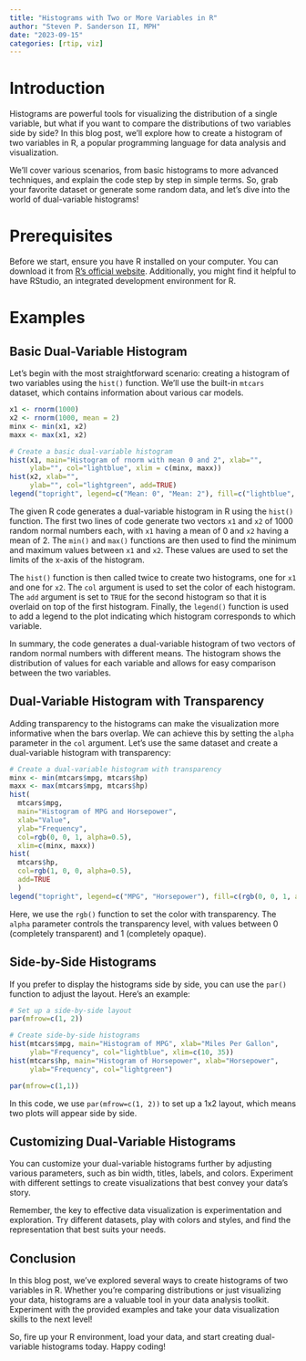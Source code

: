 ```yaml
---
title: "Histograms with Two or More Variables in R"
author: "Steven P. Sanderson II, MPH"
date: "2023-09-15"
categories: [rtip, viz]
---
```


# Introduction

Histograms are powerful tools for visualizing the distribution of a single variable, but what if you want to compare the distributions of two variables side by side? In this blog post, we'll explore how to create a histogram of two variables in R, a popular programming language for data analysis and visualization.

We'll cover various scenarios, from basic histograms to more advanced techniques, and explain the code step by step in simple terms. So, grab your favorite dataset or generate some random data, and let's dive into the world of dual-variable histograms!

# Prerequisites

Before we start, ensure you have R installed on your computer. You can download it from [R's official website](https://cran.r-project.org/mirrors.html). Additionally, you might find it helpful to have RStudio, an integrated development environment for R.

# Examples

## Basic Dual-Variable Histogram

Let's begin with the most straightforward scenario: creating a histogram of two variables using the `hist()` function. We'll use the built-in `mtcars` dataset, which contains information about various car models.

```r
x1 <- rnorm(1000)
x2 <- rnorm(1000, mean = 2)
minx <- min(x1, x2)
maxx <- max(x1, x2)

# Create a basic dual-variable histogram
hist(x1, main="Histogram of rnorm with mean 0 and 2", xlab="", 
     ylab="", col="lightblue", xlim = c(minx, maxx))
hist(x2, xlab="", 
     ylab="", col="lightgreen", add=TRUE)
legend("topright", legend=c("Mean: 0", "Mean: 2"), fill=c("lightblue", "lightgreen"))
```

The given R code generates a dual-variable histogram in R using the `hist()` function. The first two lines of code generate two vectors `x1` and `x2` of 1000 random normal numbers each, with `x1` having a mean of 0 and `x2` having a mean of 2. The `min()` and `max()` functions are then used to find the minimum and maximum values between `x1` and `x2`. These values are used to set the limits of the x-axis of the histogram. 

The `hist()` function is then called twice to create two histograms, one for `x1` and one for `x2`. The `col` argument is used to set the color of each histogram. The `add` argument is set to `TRUE` for the second histogram so that it is overlaid on top of the first histogram. Finally, the `legend()` function is used to add a legend to the plot indicating which histogram corresponds to which variable.

In summary, the code generates a dual-variable histogram of two vectors of random normal numbers with different means. The histogram shows the distribution of values for each variable and allows for easy comparison between the two variables.

## Dual-Variable Histogram with Transparency

Adding transparency to the histograms can make the visualization more informative when the bars overlap. We can achieve this by setting the `alpha` parameter in the `col` argument. Let's use the same dataset and create a dual-variable histogram with transparency:

```r
# Create a dual-variable histogram with transparency
minx <- min(mtcars$mpg, mtcars$hp)
maxx <- max(mtcars$mpg, mtcars$hp)
hist(
  mtcars$mpg, 
  main="Histogram of MPG and Horsepower", 
  xlab="Value",
  ylab="Frequency", 
  col=rgb(0, 0, 1, alpha=0.5), 
  xlim=c(minx, maxx))
hist(
  mtcars$hp, 
  col=rgb(1, 0, 0, alpha=0.5), 
  add=TRUE
  )
legend("topright", legend=c("MPG", "Horsepower"), fill=c(rgb(0, 0, 1, alpha=0.5), rgb(1, 0, 0, alpha=0.5)))
```

Here, we use the `rgb()` function to set the color with transparency. The `alpha` parameter controls the transparency level, with values between 0 (completely transparent) and 1 (completely opaque).

## Side-by-Side Histograms

If you prefer to display the histograms side by side, you can use the `par()` function to adjust the layout. Here's an example:

```r
# Set up a side-by-side layout
par(mfrow=c(1, 2))

# Create side-by-side histograms
hist(mtcars$mpg, main="Histogram of MPG", xlab="Miles Per Gallon", 
     ylab="Frequency", col="lightblue", xlim=c(10, 35))
hist(mtcars$hp, main="Histogram of Horsepower", xlab="Horsepower", 
     ylab="Frequency", col="lightgreen")

par(mfrow=c(1,1))
```

In this code, we use `par(mfrow=c(1, 2))` to set up a 1x2 layout, which means two plots will appear side by side.

## Customizing Dual-Variable Histograms

You can customize your dual-variable histograms further by adjusting various parameters, such as bin width, titles, labels, and colors. Experiment with different settings to create visualizations that best convey your data's story.

Remember, the key to effective data visualization is experimentation and exploration. Try different datasets, play with colors and styles, and find the representation that best suits your needs.

## Conclusion

In this blog post, we've explored several ways to create histograms of two variables in R. Whether you're comparing distributions or just visualizing your data, histograms are a valuable tool in your data analysis toolkit. Experiment with the provided examples and take your data visualization skills to the next level!

So, fire up your R environment, load your data, and start creating dual-variable histograms today. Happy coding!